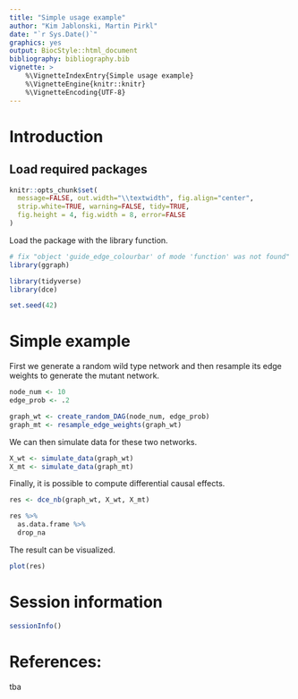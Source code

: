 ```yaml
---
title: "Simple usage example"
author: "Kim Jablonski, Martin Pirkl"
date: "`r Sys.Date()`"
graphics: yes
output: BiocStyle::html_document
bibliography: bibliography.bib
vignette: >
    %\VignetteIndexEntry{Simple usage example}
    %\VignetteEngine{knitr::knitr}
    %\VignetteEncoding{UTF-8}
---
```


# Introduction

## Load required packages
```r
knitr::opts_chunk$set(
  message=FALSE, out.width="\\textwidth", fig.align="center",
  strip.white=TRUE, warning=FALSE, tidy=TRUE,
  fig.height = 4, fig.width = 8, error=FALSE
)
```


Load the package with the library function.

```r
# fix "object 'guide_edge_colourbar' of mode 'function' was not found" when building vignettes (see also https://github.com/thomasp85/ggraph/issues/75)
library(ggraph)

library(tidyverse)
library(dce)

set.seed(42)
```

# Simple example

First we generate a random wild type network and then resample
its edge weights to generate the mutant network.

```r
node_num <- 10
edge_prob <- .2

graph_wt <- create_random_DAG(node_num, edge_prob)
graph_mt <- resample_edge_weights(graph_wt)
```

We can then simulate data for these two networks.

```r
X_wt <- simulate_data(graph_wt)
X_mt <- simulate_data(graph_mt)
```

Finally, it is possible to compute differential causal effects.

```r
res <- dce_nb(graph_wt, X_wt, X_mt)

res %>%
  as.data.frame %>%
  drop_na
```

The result can be visualized.

```r
plot(res)
```

# Session information

```r
sessionInfo()
```

# References:

tba
